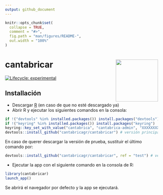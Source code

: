 ```yaml
---
output: github_document
---
```


<!-- README.md is generated from README.Rmd. Please edit that file -->

```r
knitr::opts_chunk$set(
  collapse = TRUE,
  comment = "#>",
  fig.path = "man/figures/README-",
  out.width = "100%"
)
```

# cantabricar <img src='man/figures/logo.png' align="right" height="139" />


<!-- badges: start -->
[![Lifecycle: experimental](https://img.shields.io/badge/lifecycle-experimental-orange.svg)](https://lifecycle.r-lib.org/articles/stages.html#experimental)
<!-- badges: end -->


## Installación

* Descargar [R](https://ftp.cixug.es/CRAN/) (en caso de que no esté descargado ya)
* Abrir R y ejecutar los siguientes comandos en la consola:

``` r
if !("devtools" %in% installed.packages()) install.packages("devtools")
if !("keyring" %in% installed.packages()) install.packages("keyring")
keyring::key_set_with_value("cantabrica", "cantabrica-admin", "XXXXXXXX") # sustituir XXXXXX con la contraseña de Azure
devtools::install_github("cantabricagr/cantabricar") # versión principal
```

En caso de querer descargar la versión de prueba, sustituir el último comando por:

```r
devtools::install_github("cantabricagr/cantabricar", ref = "test") # versión principal
```

* Ejecutar la app con el siguiente comando en la consola de R:

``` r
library(cantabricar)
launch_app()
```

Se abrirá el navegador por defecto y la app se ejecutará.
